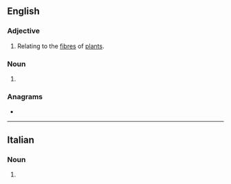 ==English==

===Adjective===
{{en-adj|-}}

# Relating to the [[fibre]]s of [[plant]]s.

===Noun===
{{en-noun|?}}

# {{dated form of|fibrin|lang=en}}

{{Webster 1913}}

===Anagrams===
* {{anagrams|en|a=befiinr|bin fire|in brief}}

----

==Italian==

===Noun===
{{head|it|noun plural form|g=f}}

# {{plural of|fibrina|lang=it}}